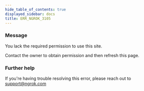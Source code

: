 ```yaml
---
hide_table_of_contents: true
displayed_sidebar: docs
title: ERR_NGROK_3105
---
```


### Message

You lack the required permission to use this site.

Contact the owner to obtain permission and then refresh this page.

<ErrorDetails />

### Further help

If you're having trouble resolving this error, please reach out to [support@ngrok.com](mailto:support@ngrok.com?subject=Help%20with%20ERR_NGROK_3105)
